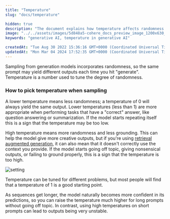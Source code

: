 ```yaml
---
title: "Temperature"
slug: "docs/temperature"

hidden: true
description: "The document explains how temperature affects randomness in generation models when sampling, with lower temperatures leading to less randomness and higher temperatures leading to more randomness. A temperature of 1 is generally a good starting point for most tasks."
image: "../../assets/images/5d848a5-cohere_docs_preview_image_1200x630_copy.jpg"  
keywords: "generative AI, temperature in generative AI"

createdAt: "Tue Aug 30 2022 15:36:16 GMT+0000 (Coordinated Universal Time)"
updatedAt: "Mon Mar 04 2024 17:52:35 GMT+0000 (Coordinated Universal Time)"
---
```

Sampling from generation models incorporates randomness, so the same prompt may yield different outputs each time you hit "generate". Temperature is a number used to tune the degree of randomness.

### How to pick temperature when sampling

A lower temperature means less randomness; a temperature of 0 will always yield the same output. Lower temperatures (less than 1) are more appropriate when performing tasks that have a "correct" answer, like question answering or summarization. If the model starts repeating itself this is a sign that the temperature may be too low.

High temperature means more randomness and less grounding. This can help the model give more creative outputs, but if you're using [retrieval augmented generation](/docs/retrieval-augmented-generation-rag), it can also mean that it doesn't correctly use the context you provide. If the model starts going off topic, giving nonsensical outputs, or failing to ground properly, this is a sign that the temperature is too high.

<img src='../../assets/images/775d949-Temperature_Visual_1.png' alt='setting' />


Temperature can be tuned for different problems, but most people will find that a temperature of 1 is a good starting point.

As sequences get longer, the model naturally becomes more confident in its predictions, so you can raise the temperature much higher for long prompts without going off topic. In contrast, using high temperatures on short prompts can lead to outputs being very unstable.
